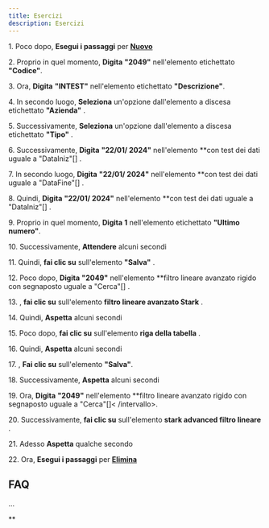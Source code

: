 ```yaml
---
title: Esercizi
description: Esercizi
---
```

1\. Poco dopo, **Esegui i passaggi** per **[Nuovo](Nuovo)**  
  
2\. Proprio in quel momento, **Digita** **"2049"** nell'elemento etichettato **"Codice"**.  
  
3\. Ora, **Digita** **"INTEST"** nell'elemento etichettato **"Descrizione"**.  
  
4\. In secondo luogo, **Seleziona** un'opzione dall'elemento a discesa etichettato **"Azienda"** .  
  
5\. Successivamente, **Seleziona** un'opzione dall'elemento a discesa etichettato **"Tipo"** .  
  
6\. Successivamente, **Digita** **"22/01/ 2024"** nell'elemento **con test dei dati uguale a "DataIniz"\[\] .  
  
7\. In secondo luogo, **Digita** **"22/01/ 2024"** nell'elemento **con test dei dati uguale a "DataFine"\[\] .  
  
8\. Quindi, **Digita** **"22/01/ 2024"** nell'elemento **con test dei dati uguale a "DataIniz"\[\] .  
  
9\. Proprio in quel momento, **Digita** **1** nell'elemento etichettato **"Ultimo numero"**.  
  
10\. Successivamente, **Attendere** alcuni secondi  
  
11\. Quindi, **fai clic su** sull'elemento **"Salva"** .  
  
12\. Poco dopo, **Digita** **"2049"** nell'elemento **filtro lineare avanzato rigido con segnaposto uguale a "Cerca"\[\] .  
  
13\. , **fai clic su** sull'elemento **filtro lineare avanzato Stark** .  
  
14\. Quindi, **Aspetta** alcuni secondi  
  
15\. Poco dopo, **fai clic su** sull'elemento **riga della tabella** .  
  
16\. Quindi, **Aspetta** alcuni secondi  
  
17\. , **Fai clic su** sull'elemento **"Salva"**.  
  
18\. Successivamente, **Aspetta** alcuni secondi  
  
19\. Ora, **Digita** **"2049"** nell'elemento **filtro lineare avanzato rigido con segnaposto uguale a "Cerca"\[\]< /intervallo>.  
  
20\. Successivamente, **fai clic su** sull'elemento **stark advanced filtro lineare** .  
  
21\. Adesso **Aspetta** qualche secondo  
  
22\. Ora, **Esegui i passaggi** per **[Elimina](Elimina)**  

FAQ
---

...

**